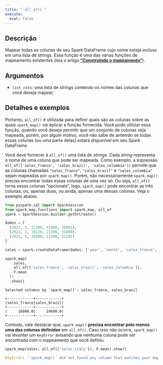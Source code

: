 ```yaml
---
title: "`all_of()`"
execute:
  eval: false
---
```


## Descrição

Mapear todas as colunas de seu Spark DataFrame cujo nome esteja incluso em uma lista de strings. Essa função é uma das várias funções de mapeamento existentes (leia o artigo [**"Construindo o mapeamento"**](artigos/construindo-mapeamento.qmd)). 

## Argumentos

- `list_cols`: uma lista de *strings* contendo os nomes das colunas que você deseja mapear; 

## Detalhes e exemplos

Portanto, `all_of()` é utilizada para definir quais são as colunas sobre as quais `spark_map()` vai aplicar a função fornecida. Você pode utilizar essa função, quando você deseja permitir que um conjunto de colunas seja mapeada, porém, por algum motivo, você não sabe de antemão se todas essas colunas (ou uma parte delas) estará disponível em seu Spark DataFrame. 

Você deve fornecer à `all_of()` uma lista de *strings*. Cada *string* representa o nome de uma coluna que pode ser mapeada. Como exemplo, a expressão `all_of(['sales_france', 'sales_brazil', 'sales_colombia'])` permite que as colunas chamadas `"sales_france"`, `"sales_brazil"` e `"sales_colombia"` sejam mapeadas por `spark_map()`. Porém, não necessariamente `spark_map()` precisa encontrar todas essas colunas de uma vez só. Ou seja, `all_of()` torna essas colunas "opcionais", logo, `spark_map()` pode encontrar as três colunas, ou, apenas duas, ou ainda, apenas uma dessas colunas. Veja o exemplo abaixo:

```python
from pyspark.sql import SparkSession
from spark_map.functions import spark_map, all_of
spark = SparkSession.builder.getOrCreate()

dados = [
  (2022, 1, 12300, 41000, 36981),
  (2022, 2, 19120, 21300, 31000),
  (2022, 3, 18380, 11500, 31281)
]

sales = spark.createDataFrame(dados, ['year', 'month', 'sales_france', 'sales_brazil', 'sales_russia'])

spark_map(
    sales,
    all_of(['sales_france', 'sales_brazil', 'sales_colombia']), 
    F.mean
  )\
  .show()
```

```
Selected columns by `spark_map()`: sales_france, sales_brazil

+------------+------------+
|sales_france|sales_brazil|
+------------+------------+
|     16600.0|     24600.0|
+------------+------------+
```

Contudo, vale destacar que, `spark_map()` **precisa encontrar pelo menos uma das colunas definidas** em `all_of()`. Caso isso não ocorra, `spark_map()` vai levantar um `KeyError` avisando que nenhuma coluna pode ser encontrada com o mapeamento que você definiu.

```python
spark_map(sales, all_of(['sales_italy']), F.mean).show()
```

```python
KeyError: '`spark_map()` did not found any column that matches your mapping!'
```
